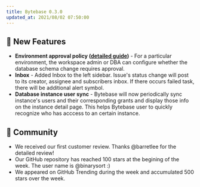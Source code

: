 ```yaml
---
title: Bytebase 0.3.0
updated_at: 2021/08/02 07:50:00
---
```



## 🚀 New Features

- **Environment approval policy ([detailed guide](https://docs.bytebase.com/use-bytebase/approval-policy))** - For a particular environment, the workspace admin or DBA can configure whether the database schema change requires approval.
- **Inbox** - Added Inbox to the left sidebar. Issue's status change will post to its creator, assignee and subscribers inbox. If there occurs failed task, there will be additional alert symbol.
- **Database instance user sync** - Bytebase will now periodically sync instance's users and their corresponding grants and display those info on the instance detail page. This helps Bytebase user to quickly recognize who has acccess to an certain instance.

## 🎠 Community

- We received our first customer review. Thanks @barretlee for the detailed review!
- Our GitHub repository has reached 100 stars at the begining of the week. The user name is @binarysort :)
- We appeared on GitHub Trending during the week and accumulated 500 stars over the week.

<InstallUpgrade />
